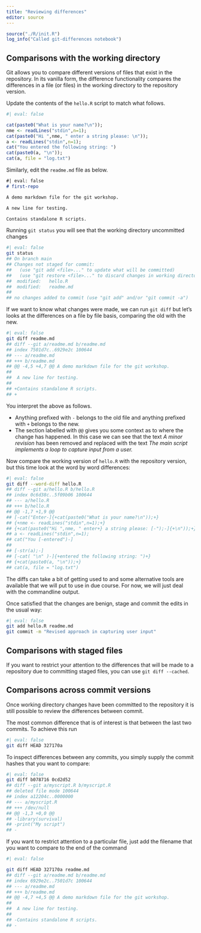```yaml
---
title: "Reviewing differences"
editor: source
---
```



```r
source("./R/init.R")
log_info("Called git-differences notebook")
```

## Comparisons with the working directory

Git allows you to compare different versions of files that exist in the repository.
In its vanilla form, the difference functionality compares the differences in a file (or files) in the working directory to the repository version.

Update the contents of the `hello.R` script to match what follows.

```r
#| eval: false

cat(paste0("What is your name?\n"));
nme <- readLines("stdin",n=1);
cat(paste0("Hi ",nme, " enter a string please: \n"));
a <- readLines("stdin",n=1);
cat("You entered the following string: ")
cat(paste0(a, "\n"));
cat(a, file = "log.txt")
```

Similarly, edit the `readme.md` file as below.

```md
#| eval: false
# first-repo

A demo markdown file for the git workshop.

A new line for testing.

Contains standalone R scripts.
```

Running `git status` you will see that the working directory uncommitted changes

```bash
#| eval: false
git status
## On branch main
## Changes not staged for commit:
##   (use "git add <file>..." to update what will be committed)
##   (use "git restore <file>..." to discard changes in working directory)
## 	modified:   hello.R
## 	modified:   readme.md
## 
## no changes added to commit (use "git add" and/or "git commit -a")
```

If we want to know what changes were made, we can run `git diff` but let's looks at the differences on a file by file basis, comparing the old with the new.

```bash
#| eval: false
git diff readme.md
## diff --git a/readme.md b/readme.md
## index 7501d7c..6929e2c 100644
## --- a/readme.md
## +++ b/readme.md
## @@ -4,5 +4,7 @@ A demo markdown file for the git workshop.
## 
##  A new line for testing.
## 
## +Contains standalone R scripts.
## +
```

You interpret the above as follows.

- Anything prefixed with `-` belongs to the old file and anything prefixed with `+` belongs to the new.
- The section labelled with `@@` gives you some context as to where the change has happened. In this case we can see that the text *A minor revision* has been removed and replaced with the text *The main script implements a loop to capture input from a user.*

Now compare the working version of `hello.R` with the repository version, but this time look at the word by word differences:

```bash
#| eval: false
git diff --word-diff hello.R
## diff --git a/hello.R b/hello.R
## index 0c6d38c..5f09b06 100644
## --- a/hello.R
## +++ b/hello.R
## @@ -1,7 +1,9 @@
## [-cat("Enter-]{+cat(paste0("What is your name?\n"));+}
## {+nme <- readLines("stdin",n=1);+}
## {+cat(paste0("Hi ",nme, " enter+} a string please: [-");-]{+\n"));+}
## a <- readLines("stdin",n=1);
## cat("You [-entered")-]
## 
## [-str(a);-]
## [-cat( "\n" )-]{+entered the following string: ")+}
## {+cat(paste0(a, "\n"));+}
## cat(a, file = "log.txt")
```

The diffs can take a bit of getting used to and some alternative tools are available that we will put to use in due course. 
For now, we will just deal with the commandline output.

Once satisfied that the changes are benign, stage and commit the edits in the usual way:

```bash
#| eval: false
git add hello.R readme.md
git commit -m "Revised approach in capturing user input"
```

## Comparisons with staged files

If you want to restrict your attention to the differences that will be made to a repository due to committing staged files, you can use `git diff --cached`.

## Comparisons across commit versions

Once working directory changes have been committed to the repository it is still possible to review the differences between commit.

The most common difference that is of interest is that between the last two commits.
To achieve this run

```bash
#| eval: false
git diff HEAD 327170a
```

To inspect differences between any commits, you simply supply the commit hashes that you want to compare:

```bash
#| eval: false
git diff b078716 0cd2d52
## diff --git a/myscript.R b/myscript.R
## deleted file mode 100644
## index a12204c..0000000
## --- a/myscript.R
## +++ /dev/null
## @@ -1,3 +0,0 @@
## -library(survival)
## -print("My script")
## -
```

If you want to restrict attention to a particular file, just add the filename that you want to compare to the end of the command

```bash
#| eval: false

git diff HEAD 327170a readme.md
## diff --git a/readme.md b/readme.md
## index 6929e2c..7501d7c 100644
## --- a/readme.md
## +++ b/readme.md
## @@ -4,7 +4,5 @@ A demo markdown file for the git workshop.
## 
##  A new line for testing.
## 
## -Contains standalone R scripts.
## -
```





